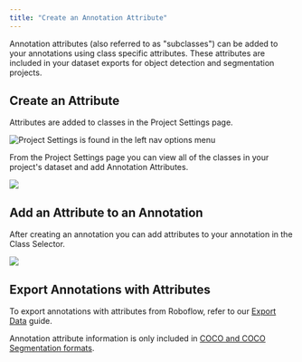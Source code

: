 ```yaml
---
title: "Create an Annotation Attribute"
---
```


Annotation attributes (also referred to as "subclasses") can be added to your annotations using class specific attributes. These attributes are included in your dataset exports for object detection and segmentation projects.

## Create an Attribute

Attributes are added to classes in the Project Settings page.

![Project Settings is found in the left nav options menu](/images/datasets/image.png)

From the Project Settings page you can view all of the classes in your project's dataset and add Annotation Attributes.

![](/images/datasets/image.png)

## Add an Attribute to an Annotation

After creating an annotation you can add attributes to your annotation in the Class Selector.

![](/images/datasets/image.png)

## Export Annotations with Attributes

To export annotations with attributes from Roboflow, refer to our [Export Data](/datasets/exporting-data) guide.

Annotation attribute information is only included in [COCO and COCO Segmentation formats](https://roboflow.com/formats).